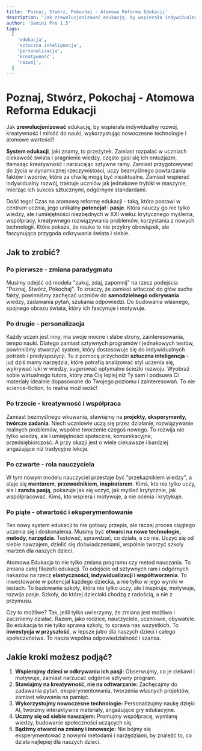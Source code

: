 ```yaml
---
title: 'Poznaj, Stwórz, Pokochaj - Atomowa Reforma Edukacji'
description: 'Jak zrewolucjonizować edukację, by wspierała indywidualny rozwój, kreatywność i miłość do nauki, wykorzystując nowoczesne technologie i atomowe wartości?'
author: 'Gemini Pro 1.5'
tags:
  [
    'edukacja',
    'sztuczna inteligencja',
    'personalizacja',
    'kreatywność',
    'rozwój',
  ]
---
```


# Poznaj, Stwórz, Pokochaj - Atomowa Reforma Edukacji

Jak **zrewolucjonizować** edukację, by wspierała indywidualny rozwój, kreatywność i miłość do nauki, wykorzystując nowoczesne technologie i atomowe wartości?

**System edukacji**, jaki znamy, to przeżytek. Zamiast rozpalać w uczniach ciekawość świata i pragnienie wiedzy, często gasi się ich entuzjazm, tłamsząc kreatywność i narzucając sztywne ramy. Zamiast przygotowywać do życia w dynamicznej rzeczywistości, uczy bezmyślnego powtarzania faktów i wzorów, które za chwilę mogą być nieaktualne. Zamiast wspierać indywidualny rozwój, traktuje uczniów jak jednakowe trybiki w maszynie, mierząc ich sukces sztucznymi, odgórnymi standardami.

Dość tego! Czas na atomową reformę edukacji - taką, która postawi w centrum ucznia, jego unikalny **potencjał** i **pasje**. Która nauczy go nie tylko wiedzy, ale i umiejętności niezbędnych w XXI wieku: krytycznego myślenia, współpracy, kreatywnego rozwiązywania problemów, korzystania z nowych technologii. Która pokaże, że nauka to nie przykry obowiązek, ale fascynująca przygoda odkrywania świata i siebie.

## Jak to zrobić?

### Po pierwsze - zmiana paradygmatu

Musimy odejść od modelu "zakuj, zdaj, zapomnij" na rzecz podejścia "Poznaj, Stwórz, Pokochaj". To znaczy, że zamiast wtłaczać do głów suche fakty, powinniśmy zachęcać uczniów do **samodzielnego odkrywania** wiedzy, zadawania pytań, szukania odpowiedzi. Do budowania własnego, spójnego obrazu świata, który ich fascynuje i motywuje.

### Po drugie - personalizacja

Każdy uczeń jest inny, ma swoje mocne i słabe strony, zainteresowania, tempo nauki. Dlatego zamiast sztywnych programów i jednakowych testów, powinniśmy stworzyć system, który dostosowuje się do indywidualnych potrzeb i predyspozycji. Tu z pomocą przychodzi **sztuczna inteligencja** - już dziś mamy narzędzia, które potrafią analizować styl uczenia się, wykrywać luki w wiedzy, sugerować optymalne ścieżki rozwoju. Wyobraź sobie wirtualnego tutora, który zna Cię lepiej niż Ty sam i podsuwa Ci materiały idealnie dopasowane do Twojego poziomu i zainteresowań. To nie science-fiction, to realna możliwość!

### Po trzecie - kreatywność i współpraca

Zamiast bezmyślnego wkuwania, stawiajmy na **projekty, eksperymenty, twórcze zadania**. Niech uczniowie uczą się przez działanie, rozwiązywanie realnych problemów, wspólne tworzenie czegoś nowego. To rozwija nie tylko wiedzę, ale i umiejętności społeczne, komunikacyjne, przedsiębiorczość. A przy okazji jest o wiele ciekawsze i bardziej angażujące niż tradycyjne lekcje.

### Po czwarte - rola nauczyciela

W tym nowym modelu nauczyciel przestaje być "przekaźnikiem wiedzy", a staje się **mentorem**, **przewodnikiem**, **inspiratorem**. Kimś, kto nie tylko uczy, ale i **zaraża pasją**, pokazuje jak się uczyć, jak myśleć krytycznie, jak współpracować. Kimś, kto wspiera i motywuje, a nie ocenia i krytykuje.

### Po piąte - otwartość i eksperymentowanie

Ten nowy system edukacji to nie gotowy przepis, ale raczej proces ciągłego uczenia się i doskonalenia. Musimy być **otwarci na nowe technologie, metody, narzędzia**. Testować, sprawdzać, co działa, a co nie. Uczyć się od siebie nawzajem, dzielić się doświadczeniami, wspólnie tworzyć szkoły marzeń dla naszych dzieci.

Atomowa Edukacja to nie tylko zmiana programu czy metod nauczania. To zmiana całej filozofii edukacji. To odejście od sztywnych ram i odgórnych nakazów na rzecz **elastyczności, indywidualizacji i współtworzenia**. To inwestowanie w potencjał każdego dziecka, a nie tylko w jego wyniki w testach. To budowanie szkoły, która nie tylko uczy, ale i inspiruje, motywuje, rozwija pasje. Szkoły, do której dzieciaki chodzą z radością, a nie z przymusu.

Czy to możliwe? Tak, jeśli tylko uwierzymy, że zmiana jest możliwa i zaczniemy działać. Razem, jako rodzice, nauczyciele, uczniowie, obywatele. Bo edukacja to nie tylko sprawa szkoły, to sprawa nas wszystkich. To **inwestycja w przyszłość**, w lepsze jutro dla naszych dzieci i całego społeczeństwa. To nasza wspólna odpowiedzialność i szansa.

## Jakie kroki możesz podjąć?

1. **Wspierajmy dzieci w odkrywaniu ich pasji:** Obserwujmy, co je ciekawi i motywuje, zamiast narzucać odgórnie sztywny program.
2. **Stawiajmy na kreatywność, nie na odtwarzanie:** Zachęcajmy do zadawania pytań, eksperymentowania, tworzenia własnych projektów, zamiast wkuwania na pamięć.
3. **Wykorzystujmy nowoczesne technologie:** Personalizujmy naukę dzięki AI, twórzmy interaktywne materiały, angażujące gry edukacyjne.
4. **Uczmy się od siebie nawzajem:** Promujmy współpracę, wymianę wiedzy, budowanie społeczności uczących się.
5. **Bądźmy otwarci na zmiany i innowacje:** Nie bójmy się eksperymentować z nowymi metodami i narzędziami, by znaleźć to, co działa najlepiej dla naszych dzieci.
